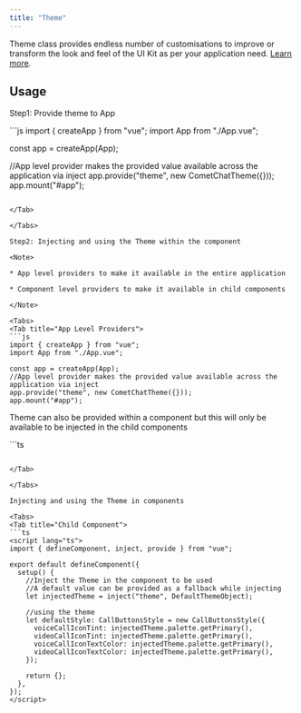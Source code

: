 ```yaml
---
title: "Theme"
---
```


Theme class provides endless number of customisations to improve or transform the look and feel of the UI Kit as per your application need. [Learn more](/docs/web-shared/theme).

## Usage

Step1: Provide theme to App

<Tabs>
<Tab title="Vue">
```js
import { createApp } from "vue";
import App from "./App.vue";

const app = createApp(App);

//App level provider makes the provided value available across the application via inject
app.provide("theme", new CometChatTheme({}));
app.mount("#app");
```

</Tab>

</Tabs>

Step2: Injecting and using the Theme within the component

<Note>

* App level providers to make it available in the entire application

* Component level providers to make it available in child components

</Note>

<Tabs>
<Tab title="App Level Providers">
```js
import { createApp } from "vue";
import App from "./App.vue";

const app = createApp(App);
//App level provider makes the provided value available across the application via inject
app.provide("theme", new CometChatTheme({}));
app.mount("#app");
```

</Tab>

</Tabs>

Theme can also be provided within a component but this will only be available to be injected in the child components

<Tabs>
<Tab title="Component Level Providers">
```ts
<script lang="ts">
import { CometChatTheme } from "uikit-resources-lerna";
import { defineComponent, provide } from "vue";

export default defineComponent({
  setup() {
    //Make the theme available to child components by providing it in a parent component
    provide("theme", new CometChatTheme({}));

    return {};
  },
});
</script>
```

</Tab>

</Tabs>

Injecting and using the Theme in components

<Tabs>
<Tab title="Child Component">
```ts
<script lang="ts">
import { defineComponent, inject, provide } from "vue";

export default defineComponent({
  setup() {
    //Inject the Theme in the component to be used
    //A default value can be provided as a fallback while injecting
    let injectedTheme = inject("theme", DefaultThemeObject);

    //using the theme
    let defaultStyle: CallButtonsStyle = new CallButtonsStyle({
      voiceCallIconTint: injectedTheme.palette.getPrimary(),
      videoCallIconTint: injectedTheme.palette.getPrimary(),
      voiceCallIconTextColor: injectedTheme.palette.getPrimary(),
      videoCallIconTextColor: injectedTheme.palette.getPrimary(),
    });

    return {};
  },
});
</script>
```

</Tab>

</Tabs>
